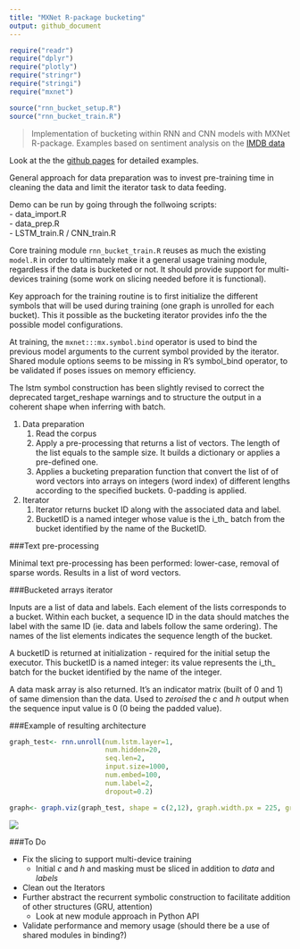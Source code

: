 ```yaml
---
title: "MXNet R-package bucketing"
output: github_document
---
```




```r

require("readr")
require("dplyr")
require("plotly")
require("stringr")
require("stringi")
require("mxnet")

source("rnn_bucket_setup.R")
source("rnn_bucket_train.R")

```

> Implementation of bucketing within RNN and CNN models with MXNet R-package. Examples based on sentiment analysis on the [IMDB data](http://ai.stanford.edu/~amaas/data/sentiment/)

Look at the the [github pages]() for detailed examples. 

General approach for data preparation was to invest pre-training time in cleaning the data and limit the iterator task to data feeding.  

Demo can be run by going through the follwoing scripts:  
  - data_import.R  
  - data_prep.R  
  - LSTM_train.R / CNN_train.R  

Core training module `rnn_bucket_train.R` reuses as much the existing `model.R` in order to ultimately make it a general usage training module, regardless if the data is bucketed or not. It should provide support for multi-devices training (some work on slicing needed before it is functional). 

Key approach for the training routine is to first initialize the different symbols that will be used during  training (one graph is unrolled for each bucket). This it possible as the bucketing iterator provides info the the possible model configurations. 

At training, the `mxnet:::mx.symbol.bind` operator is used to bind the previous model arguments to the current symbol provided by the iterator. Shared module options seems to be missing in R's symbol_bind operator, to be validated if poses issues on memory efficiency. 

The lstm symbol construction has been slightly revised to correct the deprecated target_reshape warnings and to structure the output in a coherent shape when inferring with batch.  

1.  Data preparation  
    1. Read the corpus  
    2. Apply a pre-processing that returns a list of vectors. The length of the list equals to the sample size.  It builds a dictionary or applies a pre-defined one.  
    3. Applies a bucketing preparation function that convert the list of of word vectors into arrays on integers (word index) of different lengths according to the specified buckets. 0-padding is applied.  

2.  Iterator  
    1. Iterator returns bucket ID along with the associated data and label.  
    2. BucketID is a named integer whose value is the i_th_ batch from the bucket identified by the name of the BucketID.  

###Text pre-processing

Minimal text pre-processing has been performed: lower-case, removal of sparse words. 
Results in a list of word vectors. 

###Bucketed arrays iterator

Inputs are a list of data and labels. Each element of the lists corresponds to a bucket. Within each bucket, a sequence ID in the data should matches the label with the same ID (ie. data and labels follow the same ordering). The names of the list elements indicates the sequence length of the bucket. 

A bucketID is returned at initialization - required for the initial setup the executor. 
This bucketID is a named integer: its value represents the i_th_ batch for the bucket identified by the name of the integer. 

A data mask array is also returned. It's an indicator matrix (built of 0 and 1) of same dimension than the data. Used to *zeroised* the *c* and *h* output when the sequence input value is 0 (0 being the padded value).

###Example of resulting architecture

```r


graph_test<- rnn.unroll(num.lstm.layer=1,
                        num.hidden=20,
                        seq.len=2,
                        input.size=1000,
                        num.embed=100,
                        num.label=2,
                        dropout=0.2)

graph<- graph.viz(graph_test, shape = c(2,12), graph.width.px = 225, graph.height.px = 450)

```
![](lstm_demo.png)


###To Do

- Fix the slicing to support multi-device training  
    - Initial _c_ and _h_ and masking must be sliced in addition to _data_ and _labels_
- Clean out the Iterators    
- Further abstract the recurrent symbolic construction to facilitate addition of other structures (GRU, attention)  
    - Look at new module approach in Python API  
- Validate performance and memory usage (should there be a use of shared modules in binding?)
